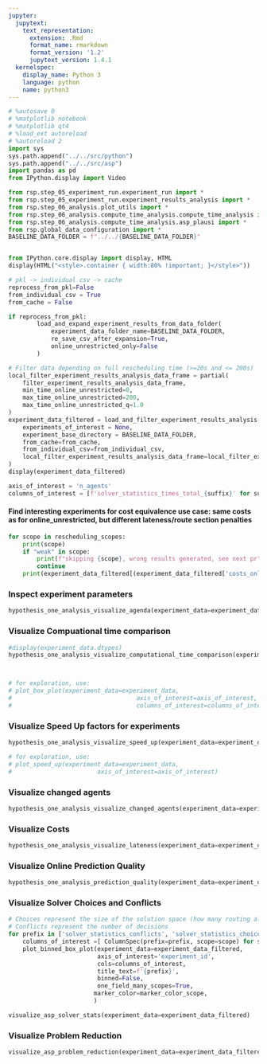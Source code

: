 ```yaml
---
jupyter:
  jupytext:
    text_representation:
      extension: .Rmd
      format_name: rmarkdown
      format_version: '1.2'
      jupytext_version: 1.4.1
  kernelspec:
    display_name: Python 3
    language: python
    name: python3
---
```


```python
# %autosave 0
# %matplotlib notebook
# %matplotlib qt4
# %load_ext autoreload
# %autoreload 2
import sys
sys.path.append("../../src/python")
sys.path.append("../../src/asp")
import pandas as pd
from IPython.display import Video

from rsp.step_05_experiment_run.experiment_run import *
from rsp.step_05_experiment_run.experiment_results_analysis import *
from rsp.step_06_analysis.plot_utils import *
from rsp.step_06_analysis.compute_time_analysis.compute_time_analysis import *
from rsp.step_06_analysis.compute_time_analysis.asp_plausi import *
from rsp.global_data_configuration import *
BASELINE_DATA_FOLDER = f"../../{BASELINE_DATA_FOLDER}"


from IPython.core.display import display, HTML
display(HTML("<style>.container { width:80% !important; }</style>"))

# pkl -> individual csv -> cache
reprocess_from_pkl=False
from_individual_csv = True
from_cache = False
```

```python
if reprocess_from_pkl:
        load_and_expand_experiment_results_from_data_folder(
            experiment_data_folder_name=BASELINE_DATA_FOLDER,
            re_save_csv_after_expansion=True,
            online_unrestricted_only=False
        )
```

```python
# Filter data depending on full rescheduling time (>=20s and <= 200s)
local_filter_experiment_results_analysis_data_frame = partial(
    filter_experiment_results_analysis_data_frame,
    min_time_online_unrestricted=0,
    max_time_online_unrestricted=200,
    max_time_online_unrestricted_q=1.0
)
experiment_data_filtered = load_and_filter_experiment_results_analysis(
    experiments_of_interest = None,
    experiment_base_directory = BASELINE_DATA_FOLDER,
    from_cache=from_cache,
    from_individual_csv=from_individual_csv,
    local_filter_experiment_results_analysis_data_frame=local_filter_experiment_results_analysis_data_frame
)
display(experiment_data_filtered)
```

```python
axis_of_interest = 'n_agents'
columns_of_interest = [f'solver_statistics_times_total_{suffix}' for suffix in ['full', 'online_unrestricted', 'offline_delta']]
```

#### Find interesting experiments for cost equivalence use case: same costs as for online_unrestricted, but different lateness/route section penalties

```python
for scope in rescheduling_scopes:
    print(scope)
    if "weak" in scope:
        print(f"skipping {scope}, wrong results generated, see next pr")
        continue
    print(experiment_data_filtered[(experiment_data_filtered['costs_online_unrestricted']==experiment_data_filtered[f'costs_{scope}']) & (experiment_data_filtered['costs_from_route_section_penalties_online_unrestricted']!=experiment_data_filtered[f'costs_from_route_section_penalties_{scope}'])]['experiment_id'])
```

### Inspect experiment parameters

```python
hypothesis_one_analysis_visualize_agenda(experiment_data=experiment_data_filtered)
```

### Visualize Compuational time comparison

```python
#display(experiment_data.dtypes)
hypothesis_one_analysis_visualize_computational_time_comparison(experiment_data=experiment_data_filtered)



# for exploration, use:
# plot_box_plot(experiment_data=experiment_data,
#                                   axis_of_interest=axis_of_interest,
#                                   columns_of_interest=columns_of_interest)
```

### Visualize Speed Up factors for experiments

```python
hypothesis_one_analysis_visualize_speed_up(experiment_data=experiment_data_filtered, nb_bins=10, show_bin_counts=True)

# for exploration, use:
# plot_speed_up(experiment_data=experiment_data,
#                        axis_of_interest=axis_of_interest)
```

### Visualize changed agents

```python
hypothesis_one_analysis_visualize_changed_agents(experiment_data=experiment_data_filtered)
```

### Visualize Costs

```python
hypothesis_one_analysis_visualize_lateness(experiment_data=experiment_data_filtered)
```

### Visualize Online Prediction Quality

```python
hypothesis_one_analysis_prediction_quality(experiment_data=experiment_data_filtered)
```

### Visualize Solver Choices and Conflicts

```python
# Choices represent the size of the solution space (how many routing alternatives, how many potential resource conflicts?
# Conflicts represent the number of decisions
for prefix in ['solver_statistics_conflicts', 'solver_statistics_choices', 'nb_resource_conflicts']:
    columns_of_interest =[ ColumnSpec(prefix=prefix, scope=scope) for scope in rescheduling_scopes_visualization ]
    plot_binned_box_plot(experiment_data=experiment_data_filtered,
                         axis_of_interest='experiment_id',
                         cols=columns_of_interest,
                         title_text=f'{prefix}',
                         binned=False,
                         one_field_many_scopes=True,
                        marker_color=marker_color_scope,
                        )
```

```python
visualize_asp_solver_stats(experiment_data=experiment_data_filtered)
```

### Visualize Problem Reduction

```python
visualize_asp_problem_reduction(experiment_data=experiment_data_filtered)
```
